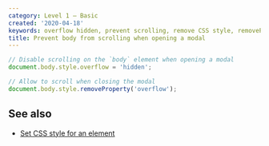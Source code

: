 ```yaml
---
category: Level 1 — Basic
created: '2020-04-18'
keywords: overflow hidden, prevent scrolling, remove CSS style, removeProperty, set CSS styles
title: Prevent body from scrolling when opening a modal
---
```


```js
// Disable scrolling on the `body` element when opening a modal
document.body.style.overflow = 'hidden';

// Allow to scroll when closing the modal
document.body.style.removeProperty('overflow');
```

## See also

-   [Set CSS style for an element](https://phuoc.ng/collection/html-dom/set-css-style-for-an-element/)
